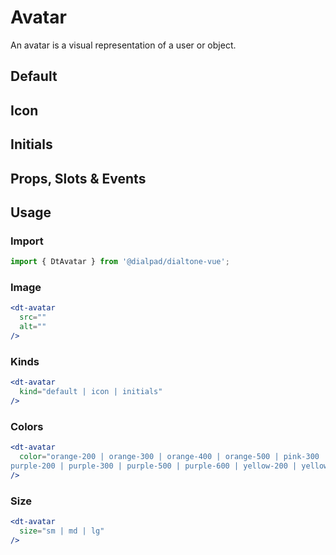 
# Avatar

<Subtitle>
  An avatar is a visual representation of a user or object.
</Subtitle>

## Default

<Canvas>
  <Story id="elements-avatar--default" />
</Canvas>

## Icon

<Canvas>
  <Story id="elements-avatar--icon" />
</Canvas>

## Initials

<Canvas>
  <Story id="elements-avatar--initials" />
</Canvas>

## Props, Slots & Events

<ArgsTable of={DtAvatar} />

## Usage

### Import

```jsx
import { DtAvatar } from '@dialpad/dialtone-vue';
```

### Image

```jsx
<dt-avatar
  src=""
  alt=""
/>
```

### Kinds

```jsx
<dt-avatar
  kind="default | icon | initials"
/>
```

### Colors

```jsx
<dt-avatar
  color="orange-200 | orange-300 | orange-400 | orange-500 | pink-300 | pink-400 | pink-500 | pink-600 |
purple-200 | purple-300 | purple-500 | purple-600 | yellow-200 | yellow-300 | yellow-400 | yellow-500"
/>
```

### Size

```jsx
<dt-avatar
  size="sm | md | lg"
/>
```
